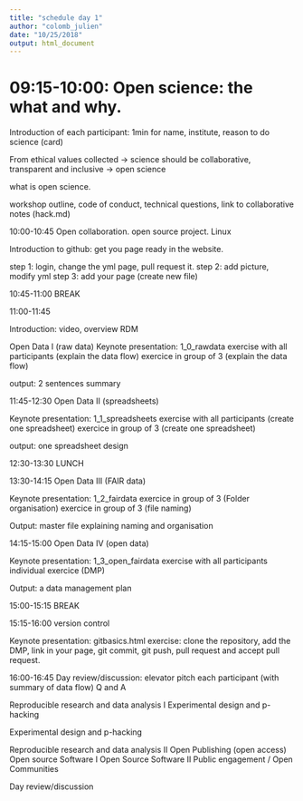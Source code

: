 ```yaml
---
title: "schedule day 1"
author: "colomb_julien"
date: "10/25/2018"
output: html_document
---
```



# 09:15-10:00: Open science: the what and why.

Introduction of each participant: 1min for name, institute, reason to do science (card)

From ethical values collected -> science should be collaborative, transparent and inclusive -> open science

what is open science.

workshop outline, code of conduct, technical questions, link to collaborative notes (hack.md)






10:00-10:45
Open collaboration.
open source project. Linux

Introduction to github: get you page ready in the website.

step 1: login, change the yml page, pull request it.
step 2: add picture, modify yml
step 3: add your page (create new file)


10:45-11:00
BREAK

11:00-11:45

Introduction: video, overview RDM

Open Data I (raw data)
Keynote presentation: 1_0_rawdata
exercise with all participants (explain the data flow)
exercice in group of 3 (explain the data flow)

output: 2 sentences summary

11:45-12:30
Open Data II (spreadsheets)

Keynote presentation: 1_1_spreadsheets
exercise with all participants (create one spreadsheet)
exercice in group of 3 (create one spreadsheet)

output: one spreadsheet design

12:30-13:30
LUNCH

13:30-14:15
Open Data III (FAIR data)

Keynote presentation: 1_2_fairdata
exercice in group of 3 (Folder organisation)
exercice in group of 3 (file naming)

Output: master file explaining naming and organisation

14:15-15:00
Open Data IV (open data)

Keynote presentation: 1_3_open_fairdata
exercise with all participants
individual exercice (DMP)

Output: a data management plan

15:00-15:15
BREAK

15:15-16:00
version control

Keynote presentation: gitbasics.html
exercise: clone the repository, add the DMP, link in your page, git commit, git push, pull request and accept pull request.


16:00-16:45
Day review/discussion:
elevator pitch each participant (with summary of data flow)
Q and A





Reproducible research and data analysis I
Experimental design and p-hacking

Experimental design and p-hacking

Reproducible research and data analysis II
Open Publishing (open access)
Open source Software I 
Open Source Software II
Public engagement / Open Communities

Day review/discussion